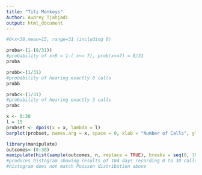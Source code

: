 ```yaml
---
title: "Titi Monkeys"
Author: Audrey Tjahjadi
output: html_document
---
```


```r
#0<x<30,mean=15, range=31 (including 0)

proba<-(1-(8/31))
#probability of x>8 = 1-( x<= 7), prob(x<=7) = 8/31
proba
```
```r
probb<-(1/31)
#probability of hearing exactly 0 calls
probb
```

```r
probc<-(1/31)
#probability of hearing exactly 3 calls
probc
```

```r
x <- 0:30
l = 15
probset <- dpois(x = x, lambda = l)
barplot(probset, names.arg = x, space = 0, xlab = "Number of Calls", ylab = "Probability", xlim = c(0, 30), main = "Probability Mass Function")
```
```r
library(manipulate)
outcomes<-(0:30)
manipulate(hist(sample(outcomes, n, replace = TRUE), breaks = seq(0, 30, 1), col = "purple", probability = TRUE, main = paste("Histogram of Outcomes of ", n, " Days of Listening", sep = ""), xlab = "Number of Calls", ylab = "probability", xlim = c(0,30), ylim = c(0, .09)), n = slider(0, 10000, initial = 104, step = 100))
#produces histogram showing results of 104 days recording 0 to 30 calls 
#histogram does not match Poisson distribution above
```
